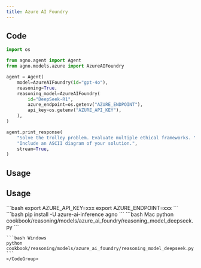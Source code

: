 ```yaml
---
title: Azure AI Foundry
---
```

## Code

```python cookbook/reasoning/models/azure_ai_foundry/reasoning_model_deepseek.py
import os

from agno.agent import Agent
from agno.models.azure import AzureAIFoundry

agent = Agent(
    model=AzureAIFoundry(id="gpt-4o"),
    reasoning=True,
    reasoning_model=AzureAIFoundry(
        id="DeepSeek-R1",
        azure_endpoint=os.getenv("AZURE_ENDPOINT"),
        api_key=os.getenv("AZURE_API_KEY"),
    ),
)

agent.print_response(
    "Solve the trolley problem. Evaluate multiple ethical frameworks. "
    "Include an ASCII diagram of your solution.",
    stream=True,
)

```

## Usage

## Usage

<Steps>
  <Snippet file="create-venv-step.mdx" />

  <Step title="Set your API key">
    ```bash
    export AZURE_API_KEY=xxx
    export AZURE_ENDPOINT=xxx
    ```
  </Step>

  <Step title="Install libraries">
    ```bash
    pip install -U azure-ai-inference agno
    ```
  </Step>

  <Step title="Run Agent">
    <CodeGroup>
    ```bash Mac
    python cookbook/reasoning/models/azure_ai_foundry/reasoning_model_deepseek.py
    ```

    ```bash Windows
    python cookbook/reasoning/models/azure_ai_foundry/reasoning_model_deepseek.py
    ```
    </CodeGroup>
</Step>
</Steps>
